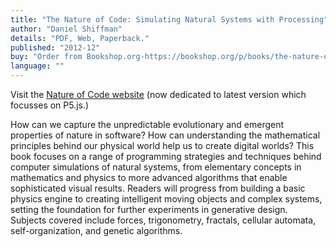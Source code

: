 ```yaml
---
title: "The Nature of Code: Simulating Natural Systems with Processing"
author: "Daniel Shiffman"
details: "PDF, Web, Paperback."
published: "2012-12"
buy: "Order from Bookshop.org-https://bookshop.org/p/books/the-nature-of-code-simulating-natural-systems-with-processing-daniel-shiffman/12495179?ean=9780985930806"
language: ""
---
```


Visit the [Nature of Code website](http://natureofcode.com/) (now dedicated to latest version which focusses on P5.js.)

How can we capture the unpredictable evolutionary and emergent properties of nature in software? How can understanding the mathematical principles behind our physical world help us to create digital worlds? This book focuses on a range of programming strategies and techniques behind computer simulations of natural systems, from elementary concepts in mathematics and physics to more advanced algorithms that enable sophisticated visual results. Readers will progress from building a basic physics engine to creating intelligent moving objects and complex systems, setting the foundation for further experiments in generative design. Subjects covered include forces, trigonometry, fractals, cellular automata, self-organization, and genetic algorithms.

